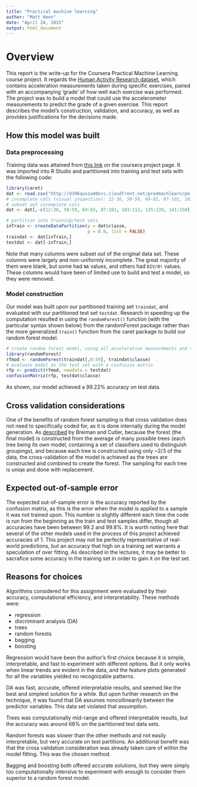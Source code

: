 ```yaml
---
title: "Practical machine learning"
author: "Matt Henn"
date: "April 24, 2015"
output: html_document
---
```


# Overview

This report is the write-up for the Coursera Practical Machine Learning course project. It regards the [Human Activity Research dataset](http://groupware.les.inf.puc-rio.br/har), which contains acceleration measurements taken during specific exercises, paired with an accompanying 'grade' of how well each exercise was performed. The project was to build a model that could use the accelerometer measurements to predict the grade of a given exercise. This report describes the model's construction, validation, and accuracy, as well as provides justifications for the decisions made. 


## How this model was built

### Data preprocessing
Training data was attained from [this link](http://d396qusza40orc.cloudfront.net/predmachlearn/pml-training.csv) on the coursera project page. It was imported into R Studio and partitioned into training and test sets with the following code: 

```r
library(caret)
dat <- read.csv("http://d396qusza40orc.cloudfront.net/predmachlearn/pml-training.csv")
# incomplete cols (visual inspection): 12-36, 50-59, 69-83, 87-101, 103-112, 125-139, 141-150
# subset out incomplete cols
dat <- dat[,-c(12:36, 50:59, 69:83, 87:101, 103:112, 125:139, 141:150)]

# partition into training/test sets
inTrain <- createDataPartition(y = dat$classe,
                               p = 0.6, list = FALSE)
traindat <- dat[inTrain,]
testdat <- dat[-inTrain,]
```

Note that many columns were subset out of the original data set. These columns were largely and non-uniformly incomplete. The great majority of them were blank, but some had `NA` values, and others had `DIV/0!` values. These columns would have been of limited use to build and test a model, so they were removed. 


### Model construction

Our model was built upon our partitioned training set `traindat`, and evaluated with our partitioned test set `testdat`. Research in speeding up the computation resulted in using the `randomForest()` function (with the particular syntax shown below) from the randomForest package rather than the more generalized `train()` function from the caret package to build our random forest model. 

```r
# create random forest model, using all acceleration measurements and the training data set
library(randomForest)
rfmod <- randomForest(traindat[,8:59], traindat$classe)
# evaluate model on the test set with a confusion matrix
rfp <- predict(rfmod, newdata = testdat)
confusionMatrix(rfp, testdat$classe)
```
As shown, our model achieved a 99.22% accuracy on test data. 

## Cross validation considerations

One of the benefits of random forest sampling is that cross validation does not need to specifically coded for, as it is done internally during the model generation. As [described](http://www.stat.berkeley.edu/~breiman/RandomForests/cc_home.htm#ooberr) by Breiman and Cutler, because the forest (the final model) is constructed from the average of many possible trees (each tree being its own model, containing a set of classifiers used to distinguish groupings), and because each tree is constructed using only ~2/3 of the data, the cross-validation of the model is achieved as the trees are constructed and combined to create the forest. The sampling for each tree is uniqe and done with replacement. 

## Expected out-of-sample error

The expected out-of-sample error is the accuracy reported by the confusion matrix, as this is the error when the model is applied to a sample it was not trained upon. This number is slightly different each time the code is run from the beginning as the train and test samples differ, though all accuracies have been between 99.2 and 99.8%. It is worth noting here that several of the other models used in the process of this project achieved accuracies of 1. This project may not be perfectly representative of real-world predictions, but an accuracy that high on a training set warrants a speculation of over fitting. As described in the lectures, it may be better to sacrafice some accuracy in the training set in order to gain it on the test set. 

## Reasons for choices

Algorithms considered for this assignment were evaluated by their accuracy, computational efficiency, and interpretability. These methods were:

- regression
- discriminant analysis (DA)
- trees
- random forests
- bagging
- boosting

Regression would have been the author's first choice because it is simple, interpretable, and fast to experiment with different options. But it only works when linear trends are evident in the data, and the feature plots generated for all the variables yielded no recognizable patterns. 

DA was fast, accurate, offered interpretable results, and seemed like the best and simplest solution for a while. But upon further research on the technique, it was found that DA assumes noncollinearity between the predictor variables. This data set violated that assumption. 

Trees was computationally mid-range and offered interpretable results, but the accuracy was around 66% on the partitioned test data sets. 

Random forests was slower than the other methods and not easily interpretable, but very accurate on test partitions. An additional benefit was that the cross validation consideration was already taken care of within the model fitting. This was the chosen method. 

Bagging and boosting both offered accurate solutions, but they were simply too computationally intensive to experiment with enough to consider them superior to a random forest model. 

